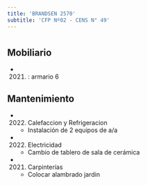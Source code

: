 ```yaml
---
title: 'BRANDSEN 2570'
subtitle: 'CFP Nº02 - CENS N° 49'
---
```


#


## Mobiliario

*  (2021) : armario 6 





## Mantenimiento

*  (2022) Calefaccion y Refrigeracion 
    + Instalación de 2 equipos de a/a

*  (2022) Electricidad 
    + Cambio de tablero de sala de cerámica

*  (2021) Carpinterías 
    + Colocar alambrado jardin




